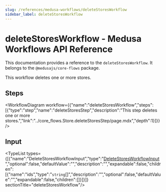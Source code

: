 ```yaml
---
slug: /references/medusa-workflows/deleteStoresWorkflow
sidebar_label: deleteStoresWorkflow
---
```



# deleteStoresWorkflow - Medusa Workflows API Reference

This documentation provides a reference to the `deleteStoresWorkflow`. It belongs to the `@medusajs/core-flows` package.

This workflow deletes one or more stores.

## Steps

<WorkflowDiagram workflow={{"name":"deleteStoresWorkflow","steps":[{"type":"step","name":"deleteStoresStep","description":"This step deletes one or more stores.","link":"../core_flows.Store.deleteStoresStep/page.mdx","depth":1}]}} />

## Input

<TypeList types={[{"name":"DeleteStoresWorkflowInput","type":"[DeleteStoresWorkflowInput](../../../types/core_flows.DeleteStoresWorkflowInput/page.mdx)","optional":false,"defaultValue":"","description":"","expandable":false,"children":[{"name":"ids","type":"`string`[]","description":"","optional":false,"defaultValue":"","expandable":false,"children":[]}]}]}  sectionTitle="deleteStoresWorkflow"/>
